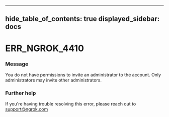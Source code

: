 

---
hide_table_of_contents: true
displayed_sidebar: docs
---


# ERR_NGROK_4410

### Message
You do not have permissions to invite an administrator to the account. Only administrators may invite other administrators.

<ErrorDetails />



### Further help
If you're having trouble resolving this error, please reach out to [support@ngrok.com](mailto:support@ngrok.com?subject=Help%20with%20ERR_NGROK_4410)

